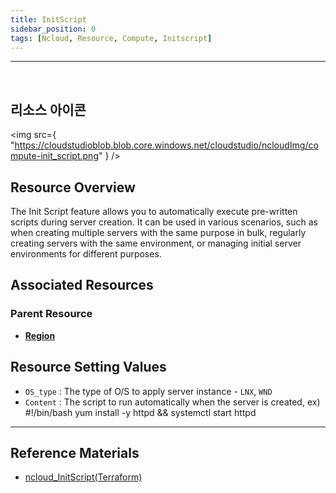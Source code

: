 ```yaml
---
title: InitScript
sidebar_position: 0
tags: [Ncloud, Resource, Compute, Initscript]
---
```


<hr />
<br />

## 리소스 아이콘

<img
    src={
        "https://cloudstudioblob.blob.core.windows.net/cloudstudio/ncloudImg/compute-init_script.png"
    }
/>

## Resource Overview

The Init Script feature allows you to automatically execute pre-written scripts during server creation. It can be used in various scenarios, such as when creating multiple servers with the same purpose in bulk, regularly creating servers with the same environment, or managing initial server environments for different purposes.

## Associated Resources

### Parent Resource

-   [**Region**](https://docs.cstudio.app/en/docs/resource/ncloud/Base/Region)


## Resource Setting Values

-   `OS_type` : The type of O/S to apply server instance - `LNX`, `WND`
-   `Content` : The script to run automatically when the server is created, ex) #!/bin/bash yum install -y httpd && systemctl start httpd

---

## Reference Materials

-   [ncloud_InitScript(Terraform)](https://registry.terraform.io/providers/NaverCloudPlatform/ncloud/latest/en/docs/resources/init_script)
